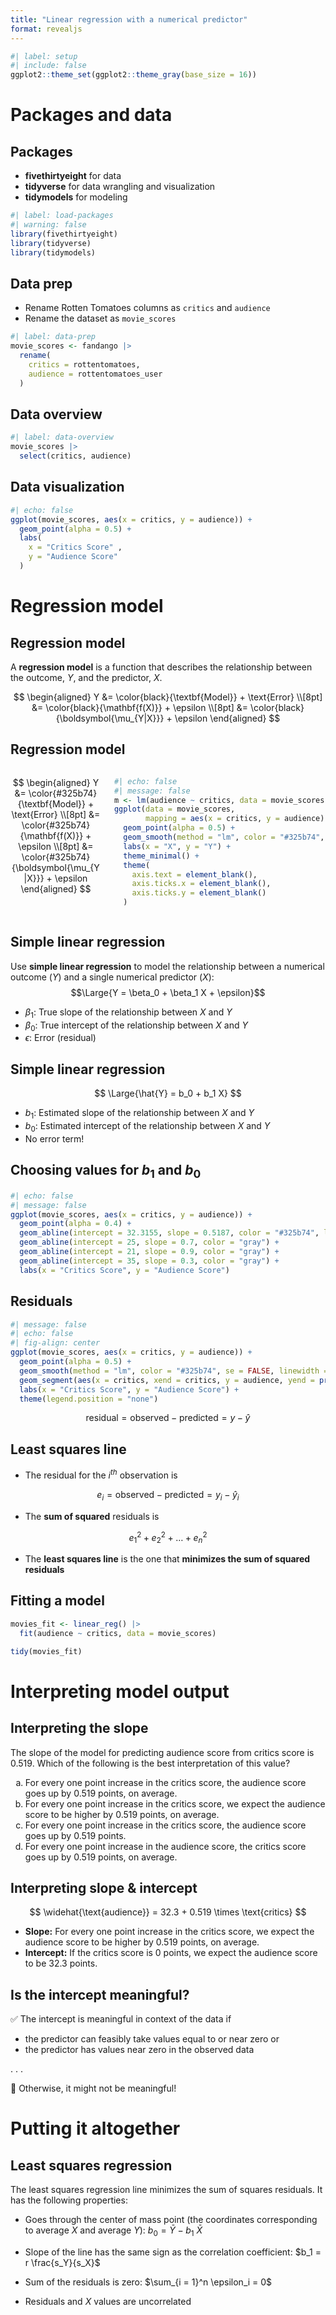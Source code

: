 ```yaml
---
title: "Linear regression with a numerical predictor"
format: revealjs
---
```


```r
#| label: setup
#| include: false
ggplot2::theme_set(ggplot2::theme_gray(base_size = 16))
```

# Packages and data

## Packages

- **fivethirtyeight** for data
- **tidyverse** for data wrangling and visualization
- **tidymodels** for modeling

```r
#| label: load-packages
#| warning: false
library(fivethirtyeight)
library(tidyverse)
library(tidymodels)
```

## Data prep

-   Rename Rotten Tomatoes columns as `critics` and `audience`
-   Rename the dataset as `movie_scores`

```r
#| label: data-prep
movie_scores <- fandango |>
  rename(
    critics = rottentomatoes, 
    audience = rottentomatoes_user
  )
```

## Data overview

```r
#| label: data-overview
movie_scores |>
  select(critics, audience)
```

## Data visualization

```r
#| echo: false
ggplot(movie_scores, aes(x = critics, y = audience)) +
  geom_point(alpha = 0.5) + 
  labs(
    x = "Critics Score" , 
    y = "Audience Score"
  )
```

# Regression model

## Regression model

A **regression model** is a function that describes the relationship between the outcome, $Y$, and the predictor, $X$.

$$
\begin{aligned} 
Y &= \color{black}{\textbf{Model}} + \text{Error} \\[8pt]
&= \color{black}{\mathbf{f(X)}} + \epsilon \\[8pt]
&= \color{black}{\boldsymbol{\mu_{Y|X}}} + \epsilon 
\end{aligned}
$$

## Regression model

::::: columns
::: {.column width="30%"}
$$
\begin{aligned} 
Y &= \color{#325b74}{\textbf{Model}} + \text{Error} \\[8pt]
&= \color{#325b74}{\mathbf{f(X)}} + \epsilon \\[8pt]
&= \color{#325b74}{\boldsymbol{\mu_{Y|X}}} + \epsilon 
\end{aligned}
$$
:::

::: {.column width="70%"}
```r
#| echo: false
#| message: false
m <- lm(audience ~ critics, data = movie_scores)
ggplot(data = movie_scores, 
       mapping = aes(x = critics, y = audience)) +
  geom_point(alpha = 0.5) + 
  geom_smooth(method = "lm", color = "#325b74", se = FALSE, linewidth = 1.5) +
  labs(x = "X", y = "Y") +
  theme_minimal() +
  theme(
    axis.text = element_blank(),
    axis.ticks.x = element_blank(), 
    axis.ticks.y = element_blank()
  )
```
:::
:::::

## Simple linear regression {.smaller}

Use **simple linear regression** to model the relationship between a numerical outcome ($Y$) and a single numerical predictor ($X$): $$\Large{Y = \beta_0 + \beta_1 X + \epsilon}$$

::: incremental
-   $\beta_1$: True slope of the relationship between $X$ and $Y$
-   $\beta_0$: True intercept of the relationship between $X$ and $Y$
-   $\epsilon$: Error (residual)
:::

## Simple linear regression

$$
\Large{\hat{Y} = b_0 + b_1 X}
$$

-   $b_1$: Estimated slope of the relationship between $X$ and $Y$
-   $b_0$: Estimated intercept of the relationship between $X$ and $Y$
-   No error term!

## Choosing values for $b_1$ and $b_0$

```r
#| echo: false
#| message: false
ggplot(movie_scores, aes(x = critics, y = audience)) +
  geom_point(alpha = 0.4) + 
  geom_abline(intercept = 32.3155, slope = 0.5187, color = "#325b74", linewidth = 1.5) +
  geom_abline(intercept = 25, slope = 0.7, color = "gray") +
  geom_abline(intercept = 21, slope = 0.9, color = "gray") +
  geom_abline(intercept = 35, slope = 0.3, color = "gray") +
  labs(x = "Critics Score", y = "Audience Score")
```

## Residuals

```r
#| message: false
#| echo: false
#| fig-align: center
ggplot(movie_scores, aes(x = critics, y = audience)) +
  geom_point(alpha = 0.5) +
  geom_smooth(method = "lm", color = "#325b74", se = FALSE, linewidth = 1.5) +
  geom_segment(aes(x = critics, xend = critics, y = audience, yend = predict(m)), color = "steel blue") +
  labs(x = "Critics Score", y = "Audience Score") +
  theme(legend.position = "none")
```

$$
\text{residual} = \text{observed} - \text{predicted} = y - \hat{y}
$$

## Least squares line {.smaller}

-   The residual for the $i^{th}$ observation is

$$
e_i = \text{observed} - \text{predicted} = y_i - \hat{y}_i
$$

-   The **sum of squared** residuals is

$$
e^2_1 + e^2_2 + \dots + e^2_n
$$

-   The **least squares line** is the one that **minimizes the sum of squared residuals**

## Fitting a model

```r
movies_fit <- linear_reg() |>
  fit(audience ~ critics, data = movie_scores)

tidy(movies_fit)
```

# Interpreting model output

## Interpreting the slope {.smaller}

::: task
The slope of the model for predicting audience score from critics score is 0.519.
Which of the following is the best interpretation of this value?
:::

a.  For every one point increase in the critics score, the audience score goes up by 0.519 points, on average.
b.  For every one point increase in the critics score, we expect the audience score to be higher by 0.519 points, on average.
c.  For every one point increase in the critics score, the audience score goes up by 0.519 points.
d.  For every one point increase in the audience score, the critics score goes up by 0.519 points, on average.

## Interpreting slope & intercept

$$
\widehat{\text{audience}} = 32.3 + 0.519 \times \text{critics}
$$

::: incremental
-   **Slope:** For every one point increase in the critics score, we expect the audience score to be higher by 0.519 points, on average.
-   **Intercept:** If the critics score is 0 points, we expect the audience score to be 32.3 points.
:::

## Is the intercept meaningful?

✅ The intercept is meaningful in context of the data if

-   the predictor can feasibly take values equal to or near zero or
-   the predictor has values near zero in the observed data

. . .

🛑 Otherwise, it might not be meaningful!

# Putting it altogether

## Least squares regression

The least squares regression line minimizes the sum of squares residuals. It has the following properties:

::: incremental
-   Goes through the center of mass point (the coordinates corresponding to average $X$ and average $Y$): $b_0 = \bar{Y} - b_1~\bar{X}$

-   Slope of the line has the same sign as the correlation coefficient: $b_1 = r \frac{s_Y}{s_X}$

-   Sum of the residuals is zero: $\sum_{i = 1}^n \epsilon_i = 0$

-   Residuals and $X$ values are uncorrelated
:::
